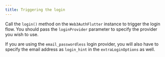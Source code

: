 ```yaml
---
title: Triggering the login
---
```


Call the `login()` method on the `Web3AuthFlutter` instance to trigger the login flow. You should pass the `loginProvider` parameter to specify the provider
you wish to use.

If you are using the `email_passwordless` login provider, you will also have to specify the email address as `login_hint` in the `extraLoginOptions`
as well.
